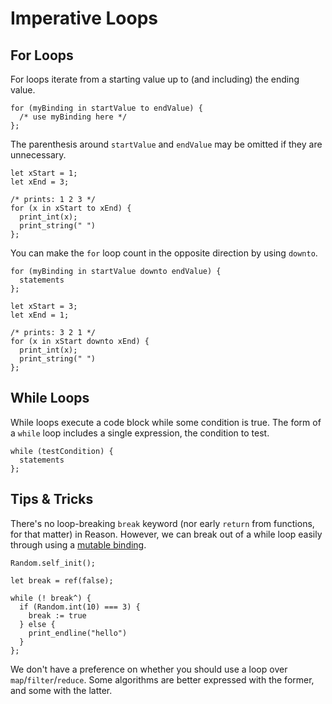 
# Imperative Loops

## For Loops

For loops iterate from a starting value up to (and including) the ending value.

```reason
for (myBinding in startValue to endValue) {
  /* use myBinding here */
};
```

The parenthesis around `startValue` and `endValue` may be omitted if they are
unnecessary.

```reason
let xStart = 1;
let xEnd = 3;

/* prints: 1 2 3 */
for (x in xStart to xEnd) {
  print_int(x);
  print_string(" ")
};
```

You can make the `for` loop count in the opposite direction by using `downto`.

```reason
for (myBinding in startValue downto endValue) {
  statements
};
```

```reason
let xStart = 3;
let xEnd = 1;

/* prints: 3 2 1 */
for (x in xStart downto xEnd) {
  print_int(x);
  print_string(" ")
};
```

## While Loops

While loops execute a code block while some condition is true. The form of a `while` loop includes a single expression, the condition to test.

```reason
while (testCondition) {
  statements
};
```

## Tips & Tricks

There's no loop-breaking `break` keyword (nor early `return` from functions, for that matter) in Reason. However, we can break out of a while loop easily through using a [mutable binding](mutation.mdx).

```reason
Random.self_init();

let break = ref(false);

while (! break^) {
  if (Random.int(10) === 3) {
    break := true
  } else {
    print_endline("hello")
  }
};
```

We don't have a preference on whether you should use a loop over `map`/`filter`/`reduce`. Some algorithms are better expressed with the former, and some with the latter.
